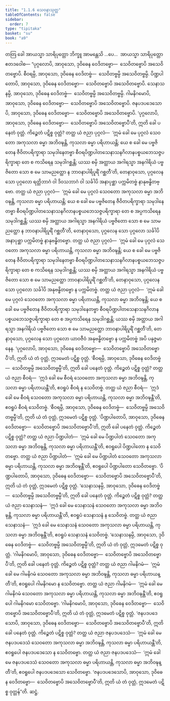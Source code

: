 ```yaml
---
title: "1.1.6 သေဝနာသုတ္တ"
tableOfContents: false
sidebar:
  order: 7
type: "tipitaka"
basket: "su"
book: "a9"
---
```



<DynamicBreadcrumb />

<Division number="6" book="a9">

<Paragraph number="60" book="a9">
တတြ ခေါ အာယသ္မာ သာရိပုတ္တော ဘိက္ခူ အာမန္တေသိ …ပေ…  အာယသ္မာ သာရိပုတ္တော ဧတဒဝေါစ—
</Paragraph>

<Paragraph number="61" book="a9">
“ပုဂ္ဂလောပိ, အာဝုသော, ဒုဝိဓေန ဝေဒိတဗ္ဗော—  သေဝိတဗ္ဗောပိ အသေဝိတဗ္ဗောပိ. စီဝရမ္ပိ, အာဝုသော, ဒုဝိဓေန ဝေဒိတဗ္ဗံ—  သေဝိတဗ္ဗမ္ပိ အသေဝိတဗ္ဗမ္ပိ. ပိဏ္ဍပါတောပိ, အာဝုသော, ဒုဝိဓေန ဝေဒိတဗ္ဗော—  သေဝိတဗ္ဗောပိ အသေဝိတဗ္ဗောပိ. သေနာသနမ္ပိ, အာဝုသော, ဒုဝိဓေန ဝေဒိတဗ္ဗံ—  သေဝိတဗ္ဗမ္ပိ အသေဝိတဗ္ဗမ္ပိ. ဂါမနိဂမောပိ, အာဝုသော, ဒုဝိဓေန ဝေဒိတဗ္ဗော—  သေဝိတဗ္ဗောပိ အသေဝိတဗ္ဗောပိ. ဇနပဒပဒေသောပိ, အာဝုသော, ဒုဝိဓေန ဝေဒိတဗ္ဗော—  သေဝိတဗ္ဗောပိ အသေဝိတဗ္ဗောပိ.
</Paragraph>

<Paragraph number="62" book="a9">
‘ပုဂ္ဂလောပိ, အာဝုသော, ဒုဝိဓေန ဝေဒိတဗ္ဗော—  သေဝိတဗ္ဗောပိ အသေဝိတဗ္ဗောပီ’တိ, ဣတိ ခေါ ပနေတံ ဝုတ္တံ. ကိဉ္စေတံ ပဋိစ္စ ဝုတ္တံ? တတ္ထ ယံ ဇညာ ပုဂ္ဂလံ—  ‘ဣမံ ခေါ မေ ပုဂ္ဂလံ သေဝတော အကုသလာ ဓမ္မာ အဘိဝဍ္ဎန္တိ, ကုသလာ ဓမ္မာ ပရိဟာယန္တိ; ယေ စ ခေါ မေ ပဗ္ဗဇိတေန ဇီဝိတပရိက္ခာရာ သမုဒါနေတဗ္ဗာ စီဝရပိဏ္ဍပါတသေနာသနဂိလာနပစ္စယဘေသဇ္ဇပရိက္ခာရာ တေ စ ကသိရေန သမုဒါဂစ္ဆန္တိ; ယဿ စမှိ အတ္ထာယ အဂါရသ္မာ အနဂါရိယံ ပဗ္ဗဇိတော သော စ မေ သာမညတ္ထော န ဘာဝနာပါရိပူရိံ ဂစ္ဆတီ’တိ, တေနာဝုသော, ပုဂ္ဂလေန သော ပုဂ္ဂလော ရတ္တိဘာဂံ ဝါ ဒိဝသဘာဂံ ဝါ သင်္ခါပိ အနာပုစ္ဆာ ပက္ကမိတဗ္ဗံ နာနုဗန္ဓိတဗ္ဗော.
</Paragraph>

<Paragraph number="63" book="a9">
တတ္ထ ယံ ဇညာ ပုဂ္ဂလံ—  ‘ဣမံ ခေါ မေ ပုဂ္ဂလံ သေဝတော အကုသလာ ဓမ္မာ အဘိဝဍ္ဎန္တိ, ကုသလာ ဓမ္မာ ပရိဟာယန္တိ; ယေ စ ခေါ မေ ပဗ္ဗဇိတေန ဇီဝိတပရိက္ခာရာ သမုဒါနေတဗ္ဗာ စီဝရပိဏ္ဍပါတသေနာသနဂိလာနပစ္စယဘေသဇ္ဇပရိက္ခာရာ တေ စ အပ္ပကသိရေန သမုဒါဂစ္ဆန္တိ; ယဿ စမှိ အတ္ထာယ အဂါရသ္မာ အနဂါရိယံ ပဗ္ဗဇိတော သော စ မေ သာမညတ္ထော န ဘာဝနာပါရိပူရိံ ဂစ္ဆတီ’တိ, တေနာဝုသော, ပုဂ္ဂလေန သော ပုဂ္ဂလော သင်္ခါပိ အနာပုစ္ဆာ ပက္ကမိတဗ္ဗံ နာနုဗန္ဓိတဗ္ဗော.
</Paragraph>

<Paragraph number="64" book="a9">
တတ္ထ ယံ ဇညာ ပုဂ္ဂလံ—  ‘ဣမံ ခေါ မေ ပုဂ္ဂလံ သေဝတော အကုသလာ ဓမ္မာ ပရိဟာယန္တိ, ကုသလာ ဓမ္မာ အဘိဝဍ္ဎန္တိ; ယေ စ ခေါ မေ ပဗ္ဗဇိတေန ဇီဝိတပရိက္ခာရာ သမုဒါနေတဗ္ဗာ စီဝရပိဏ္ဍပါတသေနာသနဂိလာနပစ္စယဘေသဇ္ဇပရိက္ခာရာ တေ စ ကသိရေန သမုဒါဂစ္ဆန္တိ; ယဿ စမှိ အတ္ထာယ အဂါရသ္မာ အနဂါရိယံ ပဗ္ဗဇိတော သော စ မေ သာမညတ္ထော ဘာဝနာပါရိပူရိံ ဂစ္ဆတီ’တိ, တေနာဝုသော, ပုဂ္ဂလေန သော ပုဂ္ဂလော သင်္ခါပိ အနုဗန္ဓိတဗ္ဗော န ပက္ကမိတဗ္ဗံ.
</Paragraph>

<Paragraph number="65" book="a9">
တတ္ထ ယံ ဇညာ ပုဂ္ဂလံ—  ‘ဣမံ ခေါ မေ ပုဂ္ဂလံ သေဝတော အကုသလာ ဓမ္မာ ပရိဟာယန္တိ, ကုသလာ ဓမ္မာ အဘိဝဍ္ဎန္တိ; ယေ စ ခေါ မေ ပဗ္ဗဇိတေန ဇီဝိတပရိက္ခာရာ သမုဒါနေတဗ္ဗာ စီဝရပိဏ္ဍပါတသေနာသနဂိလာနပစ္စယဘေသဇ္ဇပရိက္ခာရာ တေ စ အပ္ပကသိရေန သမုဒါဂစ္ဆန္တိ; ယဿ စမှိ အတ္ထာယ အဂါရသ္မာ အနဂါရိယံ ပဗ္ဗဇိတော သော စ မေ သာမညတ္ထော ဘာဝနာပါရိပူရိံ ဂစ္ဆတီ’တိ, တေနာဝုသော, ပုဂ္ဂလေန သော ပုဂ္ဂလော ယာဝဇီဝံ အနုဗန္ဓိတဗ္ဗော န ပက္ကမိတဗ္ဗံ အပိ ပနုဇ္ဇမာနေန. ‘ပုဂ္ဂလောပိ, အာဝုသော, ဒုဝိဓေန ဝေဒိတဗ္ဗော—  သေဝိတဗ္ဗောပိ အသေဝိတဗ္ဗောပီ’တိ, ဣတိ ယံ တံ ဝုတ္တံ, ဣဒမေတံ ပဋိစ္စ ဝုတ္တံ.
</Paragraph>

<Paragraph number="66" book="a9">
‘စီဝရမ္ပိ, အာဝုသော, ဒုဝိဓေန ဝေဒိတဗ္ဗံ—  သေဝိတဗ္ဗမ္ပိ အသေဝိတဗ္ဗမ္ပီ’တိ, ဣတိ ခေါ ပနေတံ ဝုတ္တံ. ကိဉ္စေတံ ပဋိစ္စ ဝုတ္တံ? တတ္ထ ယံ ဇညာ စီဝရံ—  ‘ဣဒံ ခေါ မေ စီဝရံ သေဝတော အကုသလာ ဓမ္မာ အဘိဝဍ္ဎန္တိ, ကုသလာ ဓမ္မာ ပရိဟာယန္တီ’တိ, ဧဝရူပံ စီဝရံ န သေဝိတဗ္ဗံ. တတ္ထ ယံ ဇညာ စီဝရံ—  ‘ဣဒံ ခေါ မေ စီဝရံ သေဝတော အကုသလာ ဓမ္မာ ပရိဟာယန္တိ, ကုသလာ ဓမ္မာ အဘိဝဍ္ဎန္တီ’တိ, ဧဝရူပံ စီဝရံ သေဝိတဗ္ဗံ. ‘စီဝရမ္ပိ, အာဝုသော, ဒုဝိဓေန ဝေဒိတဗ္ဗံ—  သေဝိတဗ္ဗမ္ပိ အသေဝိတဗ္ဗမ္ပီ’တိ, ဣတိ ယံ တံ ဝုတ္တံ, ဣဒမေတံ ပဋိစ္စ ဝုတ္တံ.
</Paragraph>

<Paragraph number="67" book="a9">
‘ပိဏ္ဍပါတောပိ, အာဝုသော, ဒုဝိဓေန ဝေဒိတဗ္ဗော—  သေဝိတဗ္ဗောပိ အသေဝိတဗ္ဗောပီ’တိ, ဣတိ ခေါ ပနေတံ ဝုတ္တံ. ကိဉ္စေတံ ပဋိစ္စ ဝုတ္တံ? တတ္ထ ယံ ဇညာ ပိဏ္ဍပါတံ—  ‘ဣမံ ခေါ မေ ပိဏ္ဍပါတံ သေဝတော အကုသလာ ဓမ္မာ အဘိဝဍ္ဎန္တိ, ကုသလာ ဓမ္မာ ပရိဟာယန္တီ’တိ, ဧဝရူပေါ ပိဏ္ဍပါတော န သေဝိတဗ္ဗော. တတ္ထ ယံ ဇညာ ပိဏ္ဍပါတံ—  ‘ဣမံ ခေါ မေ ပိဏ္ဍပါတံ သေဝတော အကုသလာ ဓမ္မာ ပရိဟာယန္တိ, ကုသလာ ဓမ္မာ အဘိဝဍ္ဎန္တီ’တိ, ဧဝရူပေါ ပိဏ္ဍပါတော သေဝိတဗ္ဗော. ‘ပိဏ္ဍပါတောပိ, အာဝုသော, ဒုဝိဓေန ဝေဒိတဗ္ဗော—  သေဝိတဗ္ဗောပိ အသေဝိတဗ္ဗောပီ’တိ, ဣတိ ယံ တံ ဝုတ္တံ, ဣဒမေတံ ပဋိစ္စ ဝုတ္တံ.
</Paragraph>

<Paragraph number="68" book="a9">
‘သေနာသနမ္ပိ, အာဝုသော, ဒုဝိဓေန ဝေဒိတဗ္ဗံ—  သေဝိတဗ္ဗမ္ပိ အသေဝိတဗ္ဗမ္ပီ’တိ, ဣတိ ခေါ ပနေတံ ဝုတ္တံ. ကိဉ္စေတံ ပဋိစ္စ ဝုတ္တံ? တတ္ထ ယံ ဇညာ သေနာသနံ—  ‘ဣဒံ ခေါ မေ သေနာသနံ သေဝတော အကုသလာ ဓမ္မာ အဘိဝဍ္ဎန္တိ, ကုသလာ ဓမ္မာ ပရိဟာယန္တီ’တိ, ဧဝရူပံ သေနာသနံ န သေဝိတဗ္ဗံ. တတ္ထ ယံ ဇညာ သေနာသနံ—  ‘ဣဒံ ခေါ မေ သေနာသနံ သေဝတော အကုသလာ ဓမ္မာ ပရိဟာယန္တိ, ကုသလာ ဓမ္မာ အဘိဝဍ္ဎန္တီ’တိ, ဧဝရူပံ သေနာသနံ သေဝိတဗ္ဗံ. ‘သေနာသနမ္ပိ, အာဝုသော, ဒုဝိဓေန ဝေဒိတဗ္ဗံ—  သေဝိတဗ္ဗမ္ပိ အသေဝိတဗ္ဗမ္ပီ’တိ, ဣတိ ယံ တံ ဝုတ္တံ, ဣဒမေတံ ပဋိစ္စ ဝုတ္တံ.
</Paragraph>

<Paragraph number="69" book="a9">
‘ဂါမနိဂမောပိ, အာဝုသော, ဒုဝိဓေန ဝေဒိတဗ္ဗော—  သေဝိတဗ္ဗောပိ အသေဝိတဗ္ဗောပီ’တိ, ဣတိ ခေါ ပနေတံ ဝုတ္တံ. ကိဉ္စေတံ ပဋိစ္စ ဝုတ္တံ? တတ္ထ ယံ ဇညာ ဂါမနိဂမံ—  ‘ဣမံ ခေါ မေ ဂါမနိဂမံ သေဝတော အကုသလာ ဓမ္မာ အဘိဝဍ္ဎန္တိ, ကုသလာ ဓမ္မာ ပရိဟာယန္တီ’တိ, ဧဝရူပေါ ဂါမနိဂမော န သေဝိတဗ္ဗော. တတ္ထ ယံ ဇညာ ဂါမနိဂမံ—  ‘ဣမံ ခေါ မေ ဂါမနိဂမံ သေဝတော အကုသလာ ဓမ္မာ ပရိဟာယန္တိ, ကုသလာ ဓမ္မာ အဘိဝဍ္ဎန္တီ’တိ, ဧဝရူပေါ ဂါမနိဂမော သေဝိတဗ္ဗော. ‘ဂါမနိဂမောပိ, အာဝုသော, ဒုဝိဓေန ဝေဒိတဗ္ဗော—  သေဝိတဗ္ဗောပိ အသေဝိတဗ္ဗောပီ’တိ, ဣတိ ယံ တံ ဝုတ္တံ, ဣဒမေတံ ပဋိစ္စ ဝုတ္တံ.
</Paragraph>

<Paragraph number="70" book="a9">
‘ဇနပဒပဒေသောပိ, အာဝုသော, ဒုဝိဓေန ဝေဒိတဗ္ဗော—  သေဝိတဗ္ဗောပိ အသေဝိတဗ္ဗောပီ’တိ, ဣတိ ခေါ ပနေတံ ဝုတ္တံ. ကိဉ္စေတံ ပဋိစ္စ ဝုတ္တံ? တတ္ထ ယံ ဇညာ ဇနပဒပဒေသံ—  ‘ဣမံ ခေါ မေ ဇနပဒပဒေသံ သေဝတော အကုသလာ ဓမ္မာ အဘိဝဍ္ဎန္တိ, ကုသလာ ဓမ္မာ ပရိဟာယန္တီ’တိ, ဧဝရူပေါ ဇနပဒပဒေသော န သေဝိတဗ္ဗော. တတ္ထ ယံ ဇညာ ဇနပဒပဒေသံ—  ‘ဣမံ ခေါ မေ ဇနပဒပဒေသံ သေဝတော အကုသလာ ဓမ္မာ ပရိဟာယန္တိ, ကုသလာ ဓမ္မာ အဘိဝဍ္ဎန္တီ’တိ, ဧဝရူပေါ ဇနပဒပဒေသော သေဝိတဗ္ဗော. ‘ဇနပဒပဒေသောပိ, အာဝုသော, ဒုဝိဓေန ဝေဒိတဗ္ဗော—  သေဝိတဗ္ဗောပိ အသေဝိတဗ္ဗောပီ’တိ, ဣတိ ယံ တံ ဝုတ္တံ, ဣဒမေတံ ပဋိစ္စ ဝုတ္တန်”တိ.

</Paragraph>
</Division>

<Paragraph number="71" type="center" book="a9">
ဆဋ္ဌံ.
</Paragraph>